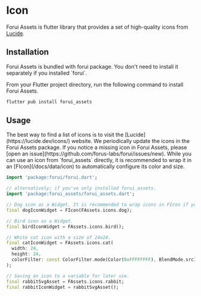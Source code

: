

# Icon

Forui Assets is flutter library that provides a set of high-quality icons from [Lucide](https://lucide.dev/).


## Installation

<Callout type="info">
    Forui Assets is bundled with forui package. You don't need to install it separately if you installed `forui`.
</Callout>

From your Flutter project directory, run the following command to install Forui Assets.

```bash filename="bash"
flutter pub install forui_assets
```


## Usage

<Callout type="info">
    The best way to find a list of icons is to visit the [Lucide](https://lucide.dev/icons/) website.
    We periodically update the icons in the Forui Assets package.
    If you notice a missing icon in Forui Assets, please [open an issue](https://github.com/forus-labs/forui/issues/new).
</Callout>

<Callout type="info">
    While you can use an icon from `forui_assets` directly, it is recommended to wrap it in an [FIcon](/docs/data/icon) to
    automatically configure its color and size.
</Callout>

```dart
import 'package:forui/forui.dart';

// alternatively; if you've only installed forui_assets.
import 'package:forui_assets/forui_assets.dart';

// Dog icon as a Widget. It is recommended to wrap icons in FIcon if you're using Forui.
final dogIconWidget = FIcon(FAssets.icons.dog);

// Bird icon as a Widget.
final birdIconWidget = FAssets.icons.bird();

// White cat icon with a size of 24x24.
final catIconWidget = FAssets.icons.cat(
  width: 24,
  height: 24,
  colorFilter: const ColorFilter.mode(Color(0xFFFFFFFF), BlendMode.srcIn),
);

// Saving an icon to a variable for later use.
final rabbitSvgAsset = FAssets.icons.rabbit;
final rabbitIconWidget = rabbitSvgAsset();
```